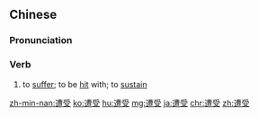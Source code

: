 ==Chinese==
{{zh-forms}}

===Pronunciation===
{{zh-pron
|m=zāoshòu
|c=zou1 sau6
|mn=qz:chau-siǔ/tw:cho-siū/xm,zz:chau-siū
|h=pfs=chô-su
|ma=Zh-zaoshòu.ogg
|cat=v
}}

===Verb===
{{zh-verb}}

# {{lb|zh|transitive}} to [[suffer]]; to be [[hit]] with; to [[sustain]]

{{zh-cat|Elementary}}

[[zh-min-nan:遭受]]
[[ko:遭受]]
[[hu:遭受]]
[[mg:遭受]]
[[ja:遭受]]
[[chr:遭受]]
[[zh:遭受]]